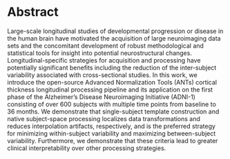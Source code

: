 
# Abstract

Large-scale longitudinal studies of developmental progression or disease in the human brain
have motivated the acquisition of large neuroimaging data sets and the
concomitant development of robust methodological and statistical tools
for insight into potential neurostructural changes.  Longitudinal-specific strategies
for acquisition and processing have potentially significant benefits including
the reduction of the inter-subject variability associated with cross-sectional
studies.  In this work, we introduce the open-source Advanced Normalization Tools
(ANTs) cortical thickness longitudinal processing pipeline and its application
on the first phase of the Alzheimer's Disease Neuroimaging Initiative (ADNI-1)
consisting of over 600 subjects with multiple time points from baseline to 36 months.
We demonstrate that single-subject template construction and native subject-space processing
localizes data transformations and reduces interpolation artifacts, respectively,
and is the preferred strategy for minimizing within-subject variability and maximizing
between-subject variability.  Furthermore, we demonstrate that these criteria
lead to greater clinical interpretability over other processing strategies.
\clearpage
